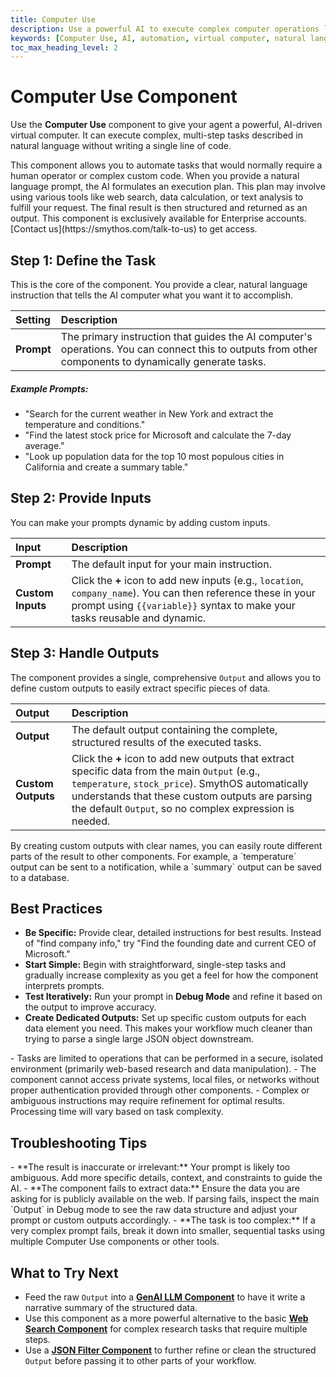 ```yaml
---
title: Computer Use
description: Use a powerful AI to execute complex computer operations like web searching, data analysis, and report generation using natural language.
keywords: [Computer Use, AI, automation, virtual computer, natural language, data analysis, web search, enterprise]
toc_max_heading_level: 2
---
```


# Computer Use Component

Use the **Computer Use** component to give your agent a powerful, AI-driven virtual computer. It can execute complex, multi-step tasks described in natural language without writing a single line of code.

<InfoCallout title="Why this matters">
This component allows you to automate tasks that would normally require a human operator or complex custom code. When you provide a natural language prompt, the AI formulates an execution plan. This plan may involve using various tools like web search, data calculation, or text analysis to fulfill your request. The final result is then structured and returned as an output.
This component is exclusively available for Enterprise accounts. [Contact us](https://smythos.com/talk-to-us) to get access.
</InfoCallout>

<Arcade src="https://demo.arcade.software/iA1SBPZMiyWMdwRUeTUP?embed&embed_mobile=tab&embed_desktop=inline&show_copy_link=true" title="Computer Use | SmythOS" />

<Spacer size="md" />

## Step 1: Define the Task

This is the core of the component. You provide a clear, natural language instruction that tells the AI computer what you want it to accomplish.

| Setting | Description |
|:---|:---|
| **Prompt** | The primary instruction that guides the AI computer's operations. You can connect this to outputs from other components to dynamically generate tasks. |

##### Example Prompts:
- "Search for the current weather in New York and extract the temperature and conditions."
- "Find the latest stock price for Microsoft and calculate the 7-day average."
- "Look up population data for the top 10 most populous cities in California and create a summary table."

<Spacer size="md" />

## Step 2: Provide Inputs

You can make your prompts dynamic by adding custom inputs.

| Input | Description |
|:---|:---|
| **Prompt** | The default input for your main instruction. |
| **Custom Inputs** | Click the **+** icon to add new inputs (e.g., `location`, `company_name`). You can then reference these in your prompt using `{{variable}}` syntax to make your tasks reusable and dynamic. |

<Spacer size="md" />

## Step 3: Handle Outputs

The component provides a single, comprehensive `Output` and allows you to define custom outputs to easily extract specific pieces of data.

| Output | Description |
|:---|:---|
| **Output** | The default output containing the complete, structured results of the executed tasks. |
| **Custom Outputs**| Click the **+** icon to add new outputs that extract specific data from the main `Output` (e.g., `temperature`, `stock_price`). SmythOS automatically understands that these custom outputs are parsing the default `Output`, so no complex expression is needed. |

<TipCallout title="Easily Parse Results">
By creating custom outputs with clear names, you can easily route different parts of the result to other components. For example, a `temperature` output can be sent to a notification, while a `summary` output can be saved to a database.
</TipCallout>

<Spacer size="md" />

## Best Practices

- **Be Specific:** Provide clear, detailed instructions for best results. Instead of "find company info," try "Find the founding date and current CEO of Microsoft."
- **Start Simple:** Begin with straightforward, single-step tasks and gradually increase complexity as you get a feel for how the component interprets prompts.
- **Test Iteratively:** Run your prompt in **Debug Mode** and refine it based on the output to improve accuracy.
- **Create Dedicated Outputs:** Set up specific custom outputs for each data element you need. This makes your workflow much cleaner than trying to parse a single large JSON object downstream.

<WarningCallout title="Limitations">
- Tasks are limited to operations that can be performed in a secure, isolated environment (primarily web-based research and data manipulation).
- The component cannot access private systems, local files, or networks without proper authentication provided through other components.
- Complex or ambiguous instructions may require refinement for optimal results. Processing time will vary based on task complexity.
</WarningCallout>

<Spacer size="md" />

## Troubleshooting Tips

<InfoCallout title="If your task isn't executing correctly...">
- **The result is inaccurate or irrelevant:** Your prompt is likely too ambiguous. Add more specific details, context, and constraints to guide the AI.
- **The component fails to extract data:** Ensure the data you are asking for is publicly available on the web. If parsing fails, inspect the main `Output` in Debug mode to see the raw data structure and adjust your prompt or custom outputs accordingly.
- **The task is too complex:** If a very complex prompt fails, break it down into smaller, sequential tasks using multiple Computer Use components or other tools.
</InfoCallout>

<Spacer size="md" />

## What to Try Next

- Feed the raw `Output` into a **[GenAI LLM Component](/docs/agent-studio/components/base/gen-ai-llm)** to have it write a narrative summary of the structured data.
- Use this component as a more powerful alternative to the basic **[Web Search Component](/docs/agent-studio/components/tools/web-search)** for complex research tasks that require multiple steps.
- Use a **[JSON Filter Component](/docs/agent-studio/components/advanced/json-filter)** to further refine or clean the structured `Output` before passing it to other parts of your workflow.
